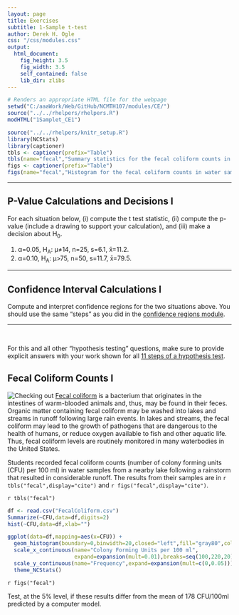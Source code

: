 ```yaml
---
layout: page
title: Exercises
subtitle: 1-Sample t-test
author: Derek H. Ogle
css: "/css/modules.css"
output:
  html_document:
    fig_height: 3.5
    fig_width: 3.5
    self_contained: false
    lib_dir: zlibs
---
```


```r
# Renders an appropriate HTML file for the webpage
setwd("C:/aaaWork/Web/GitHub/NCMTH107/modules/CE/")
source("../../rhelpers/rhelpers.R")
modHTML("1Samplet_CE1")
```

```r
source("../../rhelpers/knitr_setup.R")
library(NCStats)
library(captioner)
tbls <- captioner(prefix="Table")
tbls(name="fecal","Summary statistics for the fecal coliform counts in water samples from a nearby lake following a rainstorm.")
figs <- captioner(prefix="Table")
figs(name="fecal","Histogram for the fecal coliform counts in water samples from a nearby lake following a rainstorm.")
```

----

## P-Value Calculations and Decisions I

For each situation below, (i) compute the t test statistic, (ii) compute the p-value (include a drawing to support your calculation), and (iii) make a decision about H<sub>0</sub>.

1. &alpha;=0.05, H<sub>A</sub>: &mu;&ne;14, n=25, s=6.1, x&#772;=11.2.
1. &alpha;=0.10, H<sub>A</sub>: &mu;>75, n=50, s=11.7, x&#772;=79.5.

----

## Confidence Interval Calculations I

Compute and interpret confidence regions for the two situations above. You should use the same "steps" as you did in the [confidence regions module](ConfRegions_CE2).

----

&nbsp;

<div class="alert alert-success">For this and all other "hypothesis testing" questions, make sure to provide explicit answers with your work shown for all <a href="../11-steps">11 steps of a hypothesis test</a>.
</div>

## Fecal Coliform Counts I
<img src="http://derekogle.com/NCMTH107/modules/CE/zimgs/warning_sign.jpg" alt="Checking out" class="img-right">
[Fecal coliform](https://en.wikipedia.org/wiki/Fecal_coliform) is a bacterium that originates in the intestines of warm-blooded animals and, thus, may be found in their feces. Organic matter containing fecal coliform may be washed into lakes and streams in runoff following large rain events. In lakes and streams, the fecal coliform may lead to the growth of pathogens that are dangerous to the health of humans, or reduce oxygen available to fish and other aquatic life. Thus, fecal coliform levels are routinely monitored in many waterbodies in the United States.

Students recorded fecal coliform counts (number of colony forming units (CFU) per 100 ml) in water samples from a nearby lake following a rainstorm that resulted in considerable runoff. The results from their samples are in `r tbls("fecal",display="cite")` and `r figs("fecal",display="cite")`.

`r tbls("fecal")`

```r
df <- read.csv("FecalColiform.csv")
Summarize(~CFU,data=df,digits=2)
hist(~CFU,data=df,xlab="")
```

```r
ggplot(data=df,mapping=aes(x=CFU)) +
  geom_histogram(boundary=0,binwidth=20,closed="left",fill="gray80",color="black") +
  scale_x_continuous(name="Colony Forming Units per 100 ml",
                     expand=expansion(mult=0.01),breaks=seq(100,220,20)) +
  scale_y_continuous(name="Frequency",expand=expansion(mult=c(0,0.05))) +
  theme_NCStats()
```

`r figs("fecal")`

Test, at the 5% level, if these results differ from the mean of 178 CFU/100ml predicted by a computer model.

